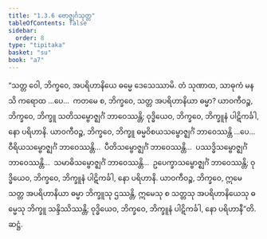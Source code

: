 ```yaml
---
title: "1.3.6 ဗောဇ္ဈင်္ဂသုတ္တ"
tableOfContents: false
sidebar:
  order: 8
type: "tipitaka"
basket: "su"
book: "a7"
---
```



<DynamicBreadcrumb />

<Division number="26" book="a7">

<Paragraph number="137" book="a7">
“သတ္တ ဝေါ, ဘိက္ခဝေ, အပရိဟာနိယေ ဓမ္မေ ဒေသေဿာမိ. တံ သုဏာထ, သာဓုကံ မနသိ ကရောထ …ပေ…  ကတမေ စ, ဘိက္ခဝေ, သတ္တ အပရိဟာနိယာ ဓမ္မာ? ယာဝကီဝဉ္စ, ဘိက္ခဝေ, ဘိက္ခူ သတိသမ္ဗောဇ္ဈင်္ဂံ ဘာဝေဿန္တိ; ဝုဒ္ဓိယေဝ, ဘိက္ခဝေ, ဘိက္ခူနံ ပါဋိကင်္ခါ, နော ပရိဟာနိ.
</Paragraph>

<Paragraph number="138" book="a7">
ယာဝကီဝဉ္စ, ဘိက္ခဝေ, ဘိက္ခူ ဓမ္မဝိစယသမ္ဗောဇ္ဈင်္ဂံ ဘာဝေဿန္တိ …ပေ…  ဝီရိယသမ္ဗောဇ္ဈင်္ဂံ ဘာဝေဿန္တိ…  ပီတိသမ္ဗောဇ္ဈင်္ဂံ ဘာဝေဿန္တိ…  ပဿဒ္ဓိသမ္ဗောဇ္ဈင်္ဂံ ဘာဝေဿန္တိ…  သမာဓိသမ္ဗောဇ္ဈင်္ဂံ ဘာဝေဿန္တိ…  ဥပေက္ခာသမ္ဗောဇ္ဈင်္ဂံ ဘာဝေဿန္တိ; ဝုဒ္ဓိယေဝ, ဘိက္ခဝေ, ဘိက္ခူနံ ပါဋိကင်္ခါ, နော ပရိဟာနိ.
</Paragraph>

<Paragraph number="139" book="a7">
ယာဝကီဝဉ္စ, ဘိက္ခဝေ, ဣမေ သတ္တ အပရိဟာနိယာ ဓမ္မာ ဘိက္ခူသု ဌဿန္တိ, ဣမေသု စ သတ္တသု အပရိဟာနိယေသု ဓမ္မေသု ဘိက္ခူ သန္ဒိဿိဿန္တိ; ဝုဒ္ဓိယေဝ, ဘိက္ခဝေ, ဘိက္ခူနံ ပါဋိကင်္ခါ, နော ပရိဟာနီ”တိ.

</Paragraph>
</Division>

<Paragraph number="140" type="center" book="a7">
ဆဋ္ဌံ.
</Paragraph>